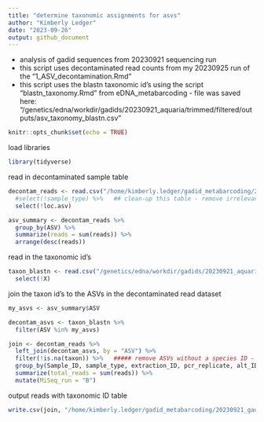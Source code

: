 ```yaml
---
title: "determine taxonomic assignments for asvs"
author: "Kimberly Ledger"
date: "2023-09-26"
output: github_document
---
```


- analysis of gadid sequences from 20230921 sequencing run    
- this script uses decontaminated read counts from my 20230925 run of the "1_ASV_decontamination.Rmd" 
- this script uses the blastn taxonomic id's using the script "blastn_taxonomy.Rmd" from eDNA_metabarcoding - file was saved here: "/genetics/edna/workdir/gadids/20230921_aquaria/trimmed/filtered/outputs/asv_taxonomy_blastn.csv"

```r
knitr::opts_chunk$set(echo = TRUE)
```

load libraries
```r
library(tidyverse)
```


read in decontaminated sample table
```r
decontam_reads <- read.csv("/home/kimberly.ledger/gadid_metabarcoding/20230921_gadid_aquariaDBO/20230921_decontamination_output_20230925.csv") %>%
  #select(!sample_type) %>%   ## clean-up this table - remove irrelevant columns 
  select(!loc.asv)

asv_summary <- decontam_reads %>%
  group_by(ASV) %>%
  summarize(reads = sum(reads)) %>%
  arrange(desc(reads))
```

read in the taxonomic id's 
```r
taxon_blastn <- read.csv("/genetics/edna/workdir/gadids/20230921_aquaria/trimmed/filtered/outputs/asv_taxonomy_blastn.csv") %>%
  select(!X)
```


join the taxon id's to the ASVs in the decontaminated read dataset 
```r
my_asvs <- asv_summary$ASV

decontam_asvs <- taxon_blastn %>%
  filter(ASV %in% my_asvs)
```


```r
join <- decontam_reads %>%
  left_join(decontam_asvs, by = "ASV") %>%
  filter(!is.na(taxon)) %>%   ##### remove ASVs without a species ID - check why there's no ID later! 
  group_by(Sample_ID, sample_type, extraction_ID, pcr_replicate, alt_ID, tank_ID, station_ID, combined_column, taxon) %>%
  summarize(total_reads = sum(reads)) %>%
  mutate(MiSeq_run = "B")
```

output reads with taxonomic ID table
```r
write.csv(join, "/home/kimberly.ledger/gadid_metabarcoding/20230921_gadid_aquariaDBO/20230921_taxon_reads.csv")
```
